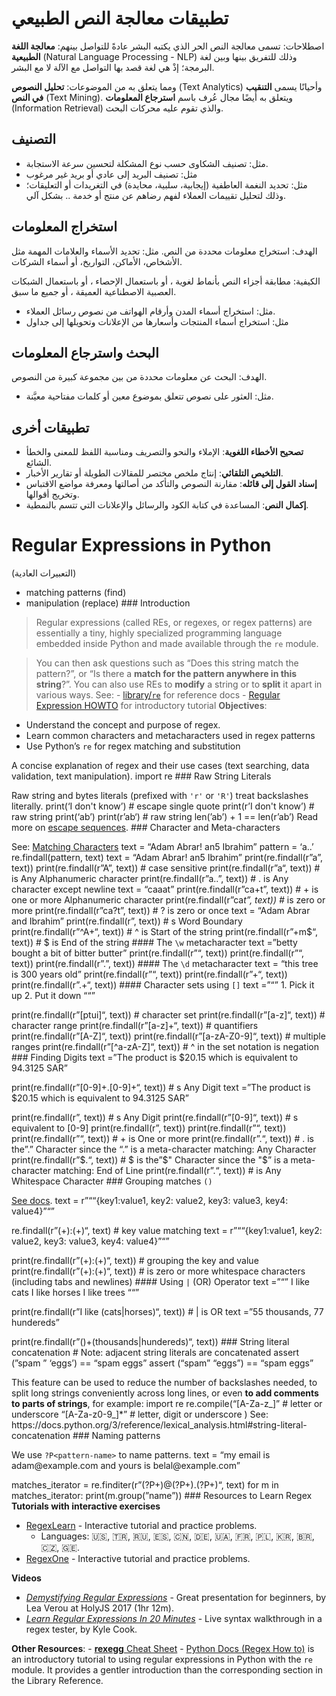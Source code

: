 # تطبيقات معالجة النص الطبيعي

اصطلاحات: تسمى معالجة النص الحر الذي يكتبه البشر عادةً للتواصل بينهم: **معالجة اللغة الطبيعية**  (Natural Language Processing - NLP) وذلك للتفريق بينها وبين لغة البرمجة؛ إذْ هي لغة قصد بها التواصل مع الآلة لا مع البشر.

ومما يتعلق به من الموضوعات: **تحليل النصوص** (Text Analytics) وأحيانًا يسمى **التنقيب في النص** (Text Mining). ويتعلق به أيضًا مجال عُرف باسم **استرجاع المعلومات** (Information Retrieval) والذي تقوم عليه محركات البحث.

## التصنيف

- مثل: تصنيف الشكاوى حسب نوع المشكلة لتحسين سرعة الاستجابة.
- مثل: تصنيف البريد إلى عادي أو بريد غير مرغوب
- مثل: تحديد النغمة العاطفية (إيجابية، سلبية، محايدة) في التغريدات أو التعليقات؛ وذلك لتحليل تقييمات العملاء لفهم رضاهم عن منتج أو خدمة .. بشكل آلي.


## استخراج المعلومات

الهدف: استخراج معلومات محددة من النص. مثل: تحديد الأسماء والعلامات المهمة مثل الأشخاص، الأماكن، التواريخ، أو أسماء الشركات.

الكيفية: مطابقة أجزاء النص بأنماط لغوية ، أو باستعمال الإحصاء ، أو باستعمال الشبكات العصبية الاصطناعية العميقة ، أو جميع ما سبق.

- مثل: استخراج أسماء المدن وأرقام الهواتف من نصوص رسائل العملاء.
- مثل: استخراج أسماء المنتجات وأسعارها من الإعلانات وتحويلها إلى جداول

## البحث واسترجاع المعلومات

الهدف: البحث عن معلومات محددة من بين مجموعة كبيرة من النصوص.

- مثل: العثور على نصوص تتعلق بموضوع معين أو كلمات مفتاحية معيَّنة.

## تطبيقات أخرى

- **تصحيح الأخطاء اللغوية**: الإملاء والنحو والتصريف ومناسبة اللفظ للمعنى والخطأ الشائع.
- **التلخيص التلقائي**: إنتاج ملخص مختصر للمقالات الطويلة أو تقارير الأخبار.
- **إسناد القول إلى قائله**: مقارنة النصوص والتأكد من أصالتها ومعرفة مواضع الاقتباس وتخريج أقوالها.
- **إكمال النص**: المساعدة في كتابة الكود والرسائل والإعلانات التي تتسم بالنمطية. 


# Regular Expressions in Python

(التعبيرات العادية)

- matching patterns (find)
- manipulation (replace)
### Introduction

> Regular expressions (called REs, or regexes, or regex patterns) are essentially a tiny, highly specialized programming language embedded inside Python and made available through the `re` module.

> You can then ask questions such as “Does this string match the pattern?”, or “Is there a **match for the pattern anywhere in this string**?”. You can also use REs to **modify** a string or to **split** it apart in various ways.
See:
- [library/`re`](https://docs.python.org/3/library/re.html) for reference docs
- [Regular Expression HOWTO](https://docs.python.org/3/howto/regex.html#regex-howto) for introductory tutorial
**Objectives**:

- Understand the concept and purpose of regex.
- Learn common characters and metacharacters used in regex patterns
- Use Python's `re` for regex matching and substitution

A concise explanation of regex and their use cases (text searching, data validation, text manipulation).
import re
### Raw String Literals

Raw string and bytes literals (prefixed with `'r'` or `'R'`) treat backslashes literally.
print('I don\'t know') # escape single quote
print(r'I don\'t know') # raw string
print('ab\nc')
print(r'ab\nc') # raw string
len('ab\nc') + 1 == len(r'ab\nc')
Read more on [escape sequences](https://docs.python.org/3/reference/lexical_analysis.html#escape-sequences).
### Character and Meta-characters

See: [Matching Characters](https://docs.python.org/3/howto/regex.html#matching-characters)
text = "Adam Abrar! an5 Ibrahim"
pattern = 'a..'
re.findall(pattern, text)
text = "Adam Abrar! an5 Ibrahim"
print(re.findall(r"a", text))
print(re.findall(r"A", text)) # case sensitive
print(re.findall(r"a\w\w", text)) # \w is Any Alphanumeric character
print(re.findall(r"a..", text))   # . is Any character except newline
text = "caaat"
print(re.findall(r"ca+t", text)) # \w+ is one or more Alphanumeric character
print(re.findall(r"ca*t", text)) # * is zero or more
print(re.findall(r"ca?t", text)) # ? is zero or once
text = "Adam Abrar and Ibrahim"
print(re.findall(r"\ba\w\w\b", text)) # \b is Word Boundary
print(re.findall(r"^A\w+", text)) # ^ is Start of the string
print(re.findall(r"\w+m$", text)) # $ is End of the string
#### The `\w` metacharacter
text = "betty bought a bit of bitter butter"
print(re.findall(r"\w", text))
print(re.findall(r"\W", text))
print(re.findall(r".", text))
#### The `\d` metacharacter
text = "this tree is 300 years old"
print(re.findall(r"\d+", text))
print(re.findall(r"\D+", text))
print(re.findall(r".+", text))
#### Character sets using `[]`
text = """
1. Pick it up
2. Put it down
"""

print(re.findall(r"[ptui]", text)) # character set
print(re.findall(r"[a-z]", text))  # character range
print(re.findall(r"[a-z]+", text)) # quantifiers
print(re.findall(r"[A-Z]", text))
print(re.findall(r"[a-zA-Z0-9]", text)) # multiple ranges
print(re.findall(r"[^a-zA-Z]", text)) # ^ in the set notation is negation
### Finding Digits
text = "The product is $20.15 which is equivalent to 94.3125 SAR"

print(re.findall(r"[0-9]+\.[0-9]+", text))  # \d is Any Digit
text = "The product is $20.15 which is equivalent to 94.3125 SAR"

print(re.findall(r"\d", text))  # \d is Any Digit
print(re.findall(r"[0-9]", text))  # \d is equivalent to [0-9]
print(re.findall(r"\d\d", text))
print(re.findall(r"\d{4}", text))
print(re.findall(r"\d+", text)) # + is One or more
print(re.findall(r"\d+\.\d+", text))   # \. is the "." Character since the "." is a meta-character matching: Any Character
print(re.findall(r"\$\d+\.\d+", text)) # \$ is the "$" Character since the "$" is a meta-character matching: End of Line
print(re.findall(r"\d+\.\d+\sSAR", text)) # \s is Any Whitespace Character
### Grouping matches `()`

[See docs](https://docs.python.org/3/howto/regex.html#grouping).
text = r"""{key1:value1, key2: value2, key3:   value3, key4:
value4}"""

re.findall(r"(\w+):\s*(\w+)", text)
# key value matching
text = r"""{key1:value1, key2: value2, key3:   value3, key4:
value4}"""

print(re.findall(r"(\w+):\s(\w+)", text)) # grouping the key and value
print(re.findall(r"(\w+):\s*(\w+)", text)) # \s* is zero or more whitespace characters (including tabs and newlines)
#### Using `|` (OR) Operator
text = """
I like cats
I like horses
I like trees
"""

print(re.findall(r"I like (cats|horses)", text)) # | is OR
text = "55 thousands, 77 hundereds"

print(re.findall(r"(\d+)\s+(thousands|hundereds)", text))
### String literal concatenation
# Note: adjacent string literals are concatenated
assert ("spam " 'eggs') == "spam eggs"
assert ("spam " "eggs") == "spam eggs"


This feature can be used to reduce the number of backslashes needed, to split long strings conveniently across long lines, or even **to add comments to parts of strings**, for example:
import re
re.compile("[A-Za-z_]"       # letter or underscore
           "[A-Za-z0-9_]*"   # letter, digit or underscore
          )
See: https://docs.python.org/3/reference/lexical_analysis.html#string-literal-concatenation
### Naming patterns

We use `?P<pattern-name>` to name patterns.
text = "my email is adam@example.com and yours is belal@example.com"

matches_iterator = re.finditer(r"(?P<name>\w+)@(?P<domain>\w+)\.(?P<tld>\w+)", text)
for m in matches_iterator:
    print(m.group("name"))
### Resources to Learn Regex
**Tutorials with interactive exercises**

- [RegexLearn](https://regexlearn.com/) - Interactive tutorial and practice problems.
    - Languages: 🇺🇸, 🇹🇷, 🇷🇺, 🇪🇸, 🇨🇳, 🇩🇪, 🇺🇦, 🇫🇷, 🇵🇱, 🇰🇷, 🇧🇷, 🇨🇿, 🇬🇪.
- [RegexOne](https://regexone.com/) - Interactive tutorial and practice problems.

**Videos**

- [*Demystifying Regular Expressions*](https://www.youtube.com/watch?v=M7vDtxaD7ZU) - Great presentation for beginners, by Lea Verou at HolyJS 2017 (1hr 12m).
- [*Learn Regular Expressions In 20 Minutes*](https://www.youtube.com/watch?v=rhzKDrUiJVk) - Live syntax walkthrough in a regex tester, by Kyle Cook.

**Other Resources**:
- [**rexegg** Cheat Sheet](https://www.rexegg.com/regex-quickstart.php)
- [Python Docs (Regex How to)](https://docs.python.org/3/howto/regex.html#regex-howto) is an introductory tutorial to using regular expressions in Python with the `re` module. It provides a gentler introduction than the corresponding section in the Library Reference.